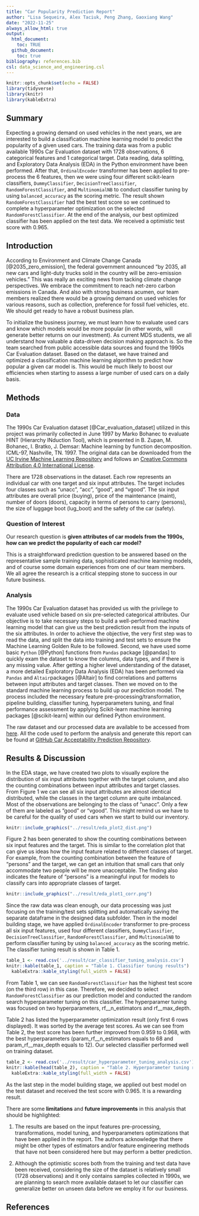 ```yaml
---
title: "Car Popularity Prediction Report"
author: "Lisa Sequeira, Alex Taciuk, Peng Zhang, Gaoxiang Wang"
date: "2022-11-25"
always_allow_html: true
output: 
  html_document:
    toc: TRUE
  github_document:
    toc: true 
bibliography: references.bib
csl: data_science_and_engineering.csl
---
```


```r
knitr::opts_chunk$set(echo = FALSE)
library(tidyverse)
library(knitr)
library(kableExtra)
```

## Summary

Expecting a growing demand on used vehicles in the next years, we are interested to build a classification machine learning model to predict the popularity of a given used cars. The training data was from a public available 1990s Car Evaluation dataset with 1728 observations, 6 categorical  features and 1 categorical target. Data reading, data splitting, and Exploratory Data Analysis (EDA) in the Python environment have been performed. After that, `OrdinalEncoder` transformer has been applied to pre-process the 6 features, then we were using four different scikit-learn classifiers, `DummyClassifier`, `DecisionTreeClassifier`, `RandomForestClassifier`, and `MultinomialNB` to conduct classifier tuning by using `balanced_accuracy` as the scoring metric. The result shown `RandomForestClassifier` had the best test score so we continued to complete a hyperparameter optimization on the selected `RandomForestClassifier`. At the end of the analysis, our best optimized classifier has been applied on the test data. We received a optimistic test score with 0.965.

## Introduction

According to Environment and Climate Change Canada [@2035_zero_emission], the federal government announced "by 2035, all new cars and light-duty trucks sold in the country will be zero-emission vehicles." This was really an exciting news from tacking climate change perspectives. We embrace the commitment to reach net-zero carbon emissions in Canada. And also with strong business acumen, our team members realized there would be a growing demand on used vehicles for various reasons, such as collection, preference for fossil fuel vehicles, etc. We should get ready to have a robust business plan.

To initialize the business journey, we must learn how to evaluate used cars and know which models would be more popular (in other words, will generate better returns on our investment). As current MDS students, we all understand how valuable a data-driven decision making approach is. So the team searched from public accessible data sources and found the 1990s Car Evaluation dataset. Based on the dataset, we have trained and optimized a classification machine learning algorithm to predict how popular a given car model is. This would be much likely to boost our efficiencies when starting to assess a large number of used cars on a daily basis.

## Methods

### Data

The 1990s Car Evaluation dataset [@Car_evaluation_dataset] utilized in this project was primarily collected in June 1997 by Marko Bohanec to evaluate HINT (Hierarchy INduction Tool), which is presented in B. Zupan, M. Bohanec, I. Bratko, J. Demsar: Machine learning by function decomposition. ICML-97, Nashville, TN. 1997. The original data can be downloaded from the <a href="https://archive-beta.ics.uci.edu/dataset/19/car+evaluation" target="_blank">UC Irvine Machine Learning Repository</a> and follows an <a href="https://creativecommons.org/licenses/by/4.0/legalcode" target="_blank">Creative Commons Attribution 4.0 International License</a>.  

There are 1728 observations in the dataset. Each row represents an individual car with one target and six input attributes. The target includes four classes such as "unacc", "acc", "good", and "vgood". The six input attributes are overall price (buying), price of the maintenance (maint), number of doors (doors), capacity in terms of persons to carry (persons), the size of luggage boot (lug_boot) and the safety of the car (safety).  

### Question of Interest

Our research question is **given attributes of car models from the 1990s, how can we predict the popularity of each car model?**   

This is a straightforward prediction question to be answered based on the representative sample training data, sophisticated machine learning models, and of course some domain experiences from one of our team members. We all agree the research is a critical stepping stone to success in our future business.

### Analysis

The 1990s Car Evaluation dataset has provided us with the privilege to evaluate used vehicle based on six pre-selected categorical attributes. Our objective is to take necessary steps to build a well-performed machine learning model that can give us the best prediction result from the inputs of the six attributes. In order to achieve the objective, the very first step was to read the data, and split the data into training and test sets to ensure the Machine Learning Golden Rule to be followed. Second, we have used some basic `Python` [@Python] functions from `Pandas` package [@pandas] to quickly exam the dataset to know the columns, data types, and if there is any missing value. After getting a higher level understanding of the dataset, a more detailed Exploratory Data Analysis (EDA) has been performed via `Pandas` and `Altair`packages [@Altair] to find correlations and patterns between input attributes and target classes. Then we moved on to the standard machine learning process to build up our prediction model. The process included the necessary feature pre-processing/transformation, pipeline building, classifier tuning, hyperparameters tuning, and final performance assessment by applying Scikit-learn machine learning packages [@scikit-learn] within our defined Python environment.


The raw dataset and our processed data are available to be accessed from <a href="https://github.com/UBC-MDS/Car-Acceptability-Prediction/tree/main/data" target="_blank">here</a>. All the code used to perform the analysis and generate this report can be found at <a href="https://github.com/UBC-MDS/Car-Acceptability-Prediction/tree/main/" target="_blank">GitHub Car Acceptability Prediction Repository</a>.  

## Results & Discussion

In the EDA stage, we have created two plots to visually explore the distribution of six input attributes together with the target column, and also the counting combinations between input attributes and target classes. From Figure 1 we can see all six input attributes are almost identical distributed, while the classes in the target column are quite imbalanced. Most of the observations are belonging to the class of "unacc". Only a few of them are labeled as "good" or "vgood". This might remind us we have to be careful for the quality of used cars when we start to build our inventory.

```r
knitr::include_graphics("../result/eda_plot2_dist.png")
```

Figure 2 has been generated to show the counting combinations between six input features and the target. This is similar to the correlation plot that can give us ideas how the input feature related to different classes of target. For example, from the counting combination between the feature of "persons" and the target, we can get an intuition that small cars that only accommodate two people will be more unacceptable. The finding also indicates the feature of "persons" is a meaningful input for models to classify cars into appropriate classes of target.

```r
knitr::include_graphics("../result/eda_plot1_corr.png")
```

Since the raw data was clean enough, our data processing was just focusing on the training/test sets splitting and automatically saving the separate dataframe in the designed data subfolder. Then in the model building stage, we have applied `OrdinalEncoder` transformer to pre-process all six input features, used four different classifiers, `DummyClassifier`, `DecisionTreeClassifier`, `RandomForestClassifier`, and `MultinomialNB` to perform classifier tuning by using `balanced_accuracy` as the scoring metric. The classifier tuning result is shown in Table 1.

```r
table_1 <- read.csv('../result/car_classifier_tuning_analysis.csv')
knitr::kable(table_1, caption = "Table 1. Classifier tuning results") |>
  kableExtra::kable_styling(full_width = FALSE)
```

From Table 1, we can see `RandomForestClassifier` has the highest test score (on the third row) in this case. Therefore, we decided to select `RandomForestClassifier` as our prediction model and conducted the random search hyperparameter tuning on this classifier. The hyperparamer tuning was focused on two hyperparameters, rf__n_estimators and rf__max_depth.

Table 2 has listed the hyperparameter optimization result (only first 6 rows displayed). It was sorted by the average test scores. As we can see from Table 2, the test score has been further improved from 0.959 to 0.968, with the best hyperparameters (param_rf__n_estimators equals to 68 and param_rf__max_depth equals to 12). Our selected classifier performed well on training dataset.

```r
table_2 <- read.csv('../result/car_hyperparameter_tuning_analysis.csv')
knitr::kable(head(table_2), caption = "Table 2. Hyperparameter tuning results")|>
  kableExtra::kable_styling(full_width = FALSE)
```

As the last step in the model building stage, we applied out best model on the test dataset and received the test score with 0.965. It is a rewarding result.


There are some **limitations** and **future improvements** in this analysis that should be highlighted:  

1. The results are based on the input features pre-processing, transformations, model tuning, and hyperparameters optimizations that have been applied in the report. The authors acknowledge that there might be other types of estimators and/or feature engineering methods that have not been considered here but may perform a better prediction.

2. Although the optimistic scores both from the training and test data have been received, considering the size of the dataset is relatively small (1728 observations) and it only contains samples collected in 1990s, we are planning to search more available dataset to let our classifier can generalize better on unseen data before we employ it for our business.

## References


